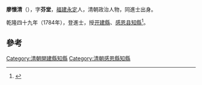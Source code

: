 '''廖懷清'''（{{bd|?||?|}}），字'''芬堂'''，[[福建|福建]][[永定|永定]]人，清朝政治人物，同進士出身。

乾隆四十九年（1784年），登進士，授[[开建縣|开建縣]]、[[感恩县|感恩县]][[知縣|知縣]]<ref>{{cite news|title=永定县志  县志（1994年版）|url=http://www.ydxq.cn/right.asp?bookid=30&juanid=77&zhangid=302|accessdate=2013-10-27|newspaper=永定县志|deadurl=yes|archiveurl=https://web.archive.org/web/20131029191031/http://www.ydxq.cn/right.asp?bookid=30&juanid=77&zhangid=302|archivedate=2013-10-29}}</ref>。

==參考==
{{reflist}}
{{清朝人物小作品}}
{{乾隆四十九年甲辰科殿試金榜}}
{{DEFAULTSORT:Liao廖}}
[[Category:清朝開建縣知縣|Category:清朝開建縣知縣]]
[[Category:清朝感恩縣知縣|Category:清朝感恩縣知縣]]